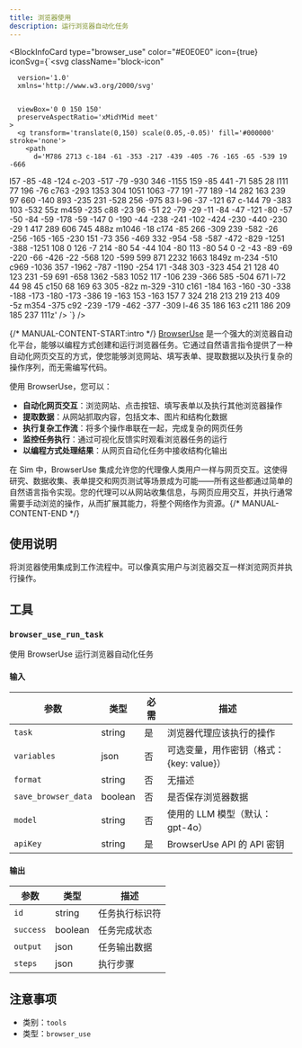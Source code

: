 ```yaml
---
title: 浏览器使用
description: 运行浏览器自动化任务
---
```



<BlockInfoCard 
  type="browser_use"
  color="#E0E0E0"
  icon={true}
  iconSvg={`<svg className="block-icon"
      
      version='1.0'
      xmlns='http://www.w3.org/2000/svg'
      
      
      viewBox='0 0 150 150'
      preserveAspectRatio='xMidYMid meet'
    >
      <g transform='translate(0,150) scale(0.05,-0.05)' fill='#000000' stroke='none'>
        <path
          d='M786 2713 c-184 -61 -353 -217 -439 -405 -76 -165 -65 -539 19 -666
l57 -85 -48 -124 c-203 -517 -79 -930 346 -1155 159 -85 441 -71 585 28 l111
77 196 -76 c763 -293 1353 304 1051 1063 -77 191 -77 189 -14 282 163 239 97
660 -140 893 -235 231 -528 256 -975 83 l-96 -37 -121 67 c-144 79 -383 103
-532 55z m459 -235 c88 -23 96 -51 22 -79 -29 -11 -84 -47 -121 -80 -57 -50
-84 -59 -178 -59 -147 0 -190 -44 -238 -241 -102 -424 -230 -440 -230 -29 1
417 289 606 745 488z m1046 -18 c174 -85 266 -309 239 -582 -26 -256 -165
-165 -230 151 -73 356 -469 332 -954 -58 -587 -472 -829 -1251 -388 -1251 108
0 126 -7 214 -80 54 -44 104 -80 113 -80 54 0 -2 -43 -89 -69 -220 -66 -426
-22 -568 120 -599 599 871 2232 1663 1849z m-234 -510 c969 -1036 357 -1962
-787 -1190 -254 171 -348 303 -323 454 21 128 40 123 231 -59 691 -658 1362
-583 1052 117 -106 239 -366 585 -504 671 l-72 44 98 45 c150 68 169 63 305
-82z m-329 -310 c161 -184 163 -160 -30 -338 -188 -173 -180 -173 -386 19
-163 153 -163 157 7 324 218 213 219 213 409 -5z m354 -375 c92 -239 -179
-462 -377 -309 l-46 35 186 163 c211 186 209 185 237 111z'
        />
      </g>
    </svg>`}
/>

{/* MANUAL-CONTENT-START:intro */}
[BrowserUse](https://browser-use.com/) 是一个强大的浏览器自动化平台，能够以编程方式创建和运行浏览器任务。它通过自然语言指令提供了一种自动化网页交互的方式，使您能够浏览网站、填写表单、提取数据以及执行复杂的操作序列，而无需编写代码。

使用 BrowserUse，您可以：

- **自动化网页交互**：浏览网站、点击按钮、填写表单以及执行其他浏览器操作
- **提取数据**：从网站抓取内容，包括文本、图片和结构化数据
- **执行复杂工作流**：将多个操作串联在一起，完成复杂的网页任务
- **监控任务执行**：通过可视化反馈实时观看浏览器任务的运行
- **以编程方式处理结果**：从网页自动化任务中接收结构化输出

在 Sim 中，BrowserUse 集成允许您的代理像人类用户一样与网页交互。这使得研究、数据收集、表单提交和网页测试等场景成为可能——所有这些都通过简单的自然语言指令实现。您的代理可以从网站收集信息，与网页应用交互，并执行通常需要手动浏览的操作，从而扩展其能力，将整个网络作为资源。{/* MANUAL-CONTENT-END */}

## 使用说明

将浏览器使用集成到工作流程中。可以像真实用户与浏览器交互一样浏览网页并执行操作。

## 工具

### `browser_use_run_task`

使用 BrowserUse 运行浏览器自动化任务

#### 输入

| 参数 | 类型 | 必需 | 描述 |
| --------- | ---- | -------- | ----------- |
| `task` | string | 是 | 浏览器代理应该执行的操作 |
| `variables` | json | 否 | 可选变量，用作密钥（格式：\{key: value\}） |
| `format` | string | 否 | 无描述 |
| `save_browser_data` | boolean | 否 | 是否保存浏览器数据 |
| `model` | string | 否 | 使用的 LLM 模型（默认：gpt-4o） |
| `apiKey` | string | 是 | BrowserUse API 的 API 密钥 |

#### 输出

| 参数 | 类型 | 描述 |
| --------- | ---- | ----------- |
| `id` | string | 任务执行标识符 |
| `success` | boolean | 任务完成状态 |
| `output` | json | 任务输出数据 |
| `steps` | json | 执行步骤 |

## 注意事项

- 类别：`tools`
- 类型：`browser_use`
